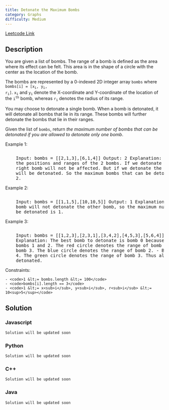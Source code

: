 ```yaml
---
title: Detonate the Maximum Bombs
category: Graphs
difficulty: Medium
---
```


<Callout>

[Leetcode Link](https://leetcode.com/problems/detonate-the-maximum-bombs)

</Callout>

## Description

You are given a list of bombs. The range of a bomb is defined as the area where its effect can be felt. This area is in the shape of a circle with the center as the location of the bomb.

The bombs are represented by a 0-indexed 2D integer array <code>bombs</code> where <code>bombs[i] = [x<sub>i</sub>, y<sub>i</sub>, r<sub>i</sub>]</code>. <code>x<sub>i</sub></code> and <code>y<sub>i</sub></code> denote the X-coordinate and Y-coordinate of the location of the <code>i<sup>th</sup></code> bomb, whereas <code>r<sub>i</sub></code> denotes the radius of its range.

You may choose to detonate a single bomb. When a bomb is detonated, it will detonate all bombs that lie in its range. These bombs will further detonate the bombs that lie in their ranges.

Given the list of <code>bombs</code>, return _the maximum number of bombs that can be detonated if you are allowed to detonate only one bomb_.

Example 1:

<Image
	alt=""
	src="https://assets.leetcode.com/uploads/2021/11/06/desmos-eg-3.png"
	width={300}
	height={300}
/>
<br />
<pre className="overflow-x-auto">
	Input: bombs = [[2,1,3],[6,1,4]] Output: 2 Explanation: The above figure shows
	the positions and ranges of the 2 bombs. If we detonate the left bomb, the
	right bomb will not be affected. But if we detonate the right bomb, both bombs
	will be detonated. So the maximum bombs that can be detonated is max(1, 2) =
	2.
</pre>

Example 2:

<Image
	alt=""
	src="https://assets.leetcode.com/uploads/2021/11/06/desmos-eg-2.png"
	width={300}
	height={300}
/>
<br />
<pre className="overflow-x-auto">
	Input: bombs = [[1,1,5],[10,10,5]] Output: 1 Explanation: Detonating either
	bomb will not detonate the other bomb, so the maximum number of bombs that can
	be detonated is 1.
</pre>

Example 3:

<Image
	alt=""
	src="https://assets.leetcode.com/uploads/2021/11/07/desmos-eg1.png"
	width={300}
	height={300}
/>
<br />
<pre className="overflow-x-auto">
	Input: bombs = [[1,2,3],[2,3,1],[3,4,2],[4,5,3],[5,6,4]] Output: 5
	Explanation: The best bomb to detonate is bomb 0 because: - Bomb 0 detonates
	bombs 1 and 2. The red circle denotes the range of bomb 0. - Bomb 2 detonates
	bomb 3. The blue circle denotes the range of bomb 2. - Bomb 3 detonates bomb
	4. The green circle denotes the range of bomb 3. Thus all 5 bombs are
	detonated.
</pre>

Constraints:

    - <code>1 &lt;= bombs.length &lt;= 100</code>
    - <code>bombs[i].length == 3</code>
    - <code>1 &lt;= x<sub>i</sub>, y<sub>i</sub>, r<sub>i</sub> &lt;= 10<sup>5</sup></code>

## Solution

### Javascript

```javascript
Solution will be updated soon
```

### Python

```python
Solution will be updated soon
```

### C++

```cpp
Solution will be updated soon
```

### Java

```java
Solution will be updated soon
```
